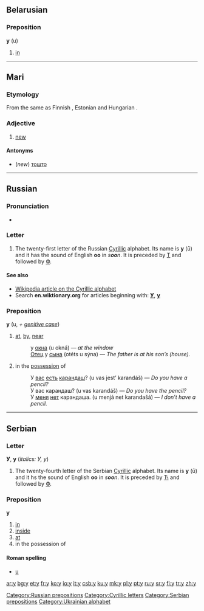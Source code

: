 {{also|y|ყ|Appendix:Variations of "y"}}
==Belarusian==

===Preposition===
'''у''' (u)

# [[in]]

----
==Mari==

===Etymology===
From the same {{proto|Finno-Ugric|wuδe|lang=fi}} as Finnish {{term|uusi}}, Estonian {{term|uus}} and Hungarian {{term|új}}.

===Adjective===
{{infl|chm|adjective|tr=u}}
# [[new]]

====Antonyms====
*(''new'') [[тошто]]

----

==Russian==

===Pronunciation===
* {{IPA|[u]|lang=ru}}

===Letter===
{{infl|ru|letter|lower case||upper case|У}}

# The twenty-first letter of the Russian [[Cyrillic]] alphabet. Its name is '''у''' (ū) and it has the sound of English '''oo''' in ''s'''oo'''n''. It is preceded by [[т|Т]] and followed by [[ф|Ф]].

====See also====
* [[w:Cyrillic alphabet|Wikipedia article on the Cyrillic alphabet]]
* Search '''en.wiktionary.org''' for articles beginning with: '''[http://en.wiktionary.org/w/index.php?title=Special%3AAllpages&from=%D0%A3&namespace=0 У]''', '''[http://en.wiktionary.org/w/index.php?title=Special%3AAllpages&from=%D1%83&namespace=0 у]'''

===Preposition===
'''у''' (u, ''+ [[genitive case]]'')

# [[at]], [[by]], [[near]]
#: у [[окно|окна]] (u okná) — ''at the window''
#: [[Отец]] у [[сын|сына]] (otéts u sýna) — ''The father is at his son’s (house).''
# in the [[possession]] of
#: У [[вы|вас]] [[есть]] [[карандаш]]? (u vas jest’ karandáš) — ''Do you have a pencil?''
#: У вас карандаш? (u vas karandáš) — ''Do you have the pencil?''
#: У [[я|меня]] [[нет]] карандаша. (u menjá net karandašá) — ''I don’t have a pencil.''

[[Category:Russian prepositions]]

----

==Serbian==

===Letter===
'''У''', '''у''' (''italics: У, у'')

# The twenty-fourth letter of the Serbian [[Cyrillic]] alphabet. Its name is '''у''' (ū) and it hs the sound of English '''oo''' in ''s'''oo'''n''. It is preceded by [[ћ|Ћ]] and followed by [[ф|Ф]].

===Preposition===
'''у'''

# [[in]]
# [[inside]]
# [[at]]
# in the possession of

====Roman spelling====
* [[u#Serbian|u]]

[[Category:Cyrillic letters]]
[[Category:Serbian prepositions]]
[[Category:Ukrainian alphabet]]

[[ar:у]]
[[bg:у]]
[[et:у]]
[[fr:у]]
[[ko:у]]
[[io:у]]
[[it:у]]
[[csb:у]]
[[ku:у]]
[[mk:у]]
[[pl:у]]
[[pt:у]]
[[ru:у]]
[[sr:у]]
[[fi:у]]
[[tr:у]]
[[zh:у]]